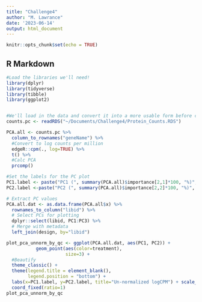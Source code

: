 ```yaml
---
title: "Challenge4"
author: "M. Lawrance"
date: '2023-06-14'
output: html_document
---
```


```r
knitr::opts_chunk$set(echo = TRUE)
```

## R Markdown

```r
#Load the libraries we'll need!
library(dplyr)
library(tidyverse)
library(tibble)
library(ggplot2)



```

```r

#We'll load in the data and convert it into a more usable form before calculating the PCAs.
counts.pc <- readRDS("~/Documents/Challenge4/Protein_Counts.RDS")

PCA.all <- counts.pc %>% 
  column_to_rownames("geneName") %>% 
  #Convert to log counts per million
  edgeR::cpm(., log=TRUE) %>% 
  t() %>% 
  #Calc PCA
  prcomp()

```

```r
#Set the labels for the PC plot
PC1.label <- paste("PC1 (", summary(PCA.all)$importance[2,1]*100, "%)", sep="")
PC2.label <-paste("PC2 (", summary(PCA.all)$importance[2,2]*100, "%)", sep="")

# Extract PC values
PCA.all.dat <- as.data.frame(PCA.all$x) %>% 
  rownames_to_column("libid") %>% 
  # Select PCs for plotting
  dplyr::select(libid, PC1:PC3) %>% 
  # Merge with metadata
  left_join(design, by="libid")

plot_pca_unnorm_by_qc <- ggplot(PCA.all.dat, aes(PC1, PC2)) +
           geom_point(aes(color=treatment),
                      size=3) + 
  #Beautify
  theme_classic() +
  theme(legend.title = element_blank(),
        legend.position = "bottom") +
  labs(x=PC1.label, y=PC2.label, title="Un-normalized logCPM") + scale_color_manual(values = c("Media" = "#E69F00","IFN trained" = "#0072B2")) +
  coord_fixed(ratio=1) 
plot_pca_unnorm_by_qc
```
